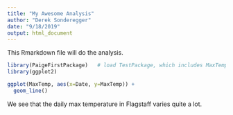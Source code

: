---
title: "My Awesome Analysis"
author: "Derek Sonderegger"
date: "9/18/2019"
output: html_document
---

This Rmarkdown file will do the analysis.

```{r, eval=FALSE}
library(PaigeFirstPackage)   # load TestPackage, which includes MaxTemp data frame.
library(ggplot2)

ggplot(MaxTemp, aes(x=Date, y=MaxTemp)) +
  geom_line()
```

We see that the daily max temperature in Flagstaff varies quite a lot.
